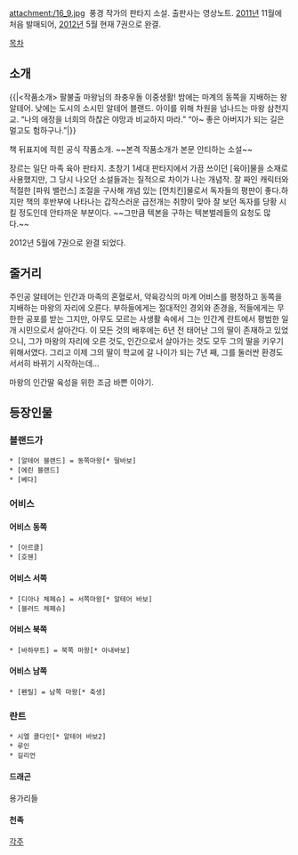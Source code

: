 attachment:/16_9.jpg
﻿ 
풍경 작가의 판타지 소설. 출판사는 영상노트. [[2011년]] 11월에 처음 발매되어, [[2012년]] 5월 현재 7권으로 완결.

[[목차]]

== 소개 ==
{{|<작품소개>
팔불출 마왕님의 좌충우돌 이중생활!
밤에는 마계의 동쪽을 지배하는 왕 알테어.
낮에는 도시의 소시민 알테어 블랜드.
아이를 위해 차원을 넘나드는 마왕 삼천지교.
“나의 애정을 너희의 하찮은 야망과 비교하지 마라.”
“아~ 좋은 아버지가 되는 길은 멀고도 험하구나.”|}}

책 뒤표지에 적힌 공식 작품소개. ~~본격 작품소개가 본문 안티하는 소설~~


장르는 일단 마족 육아 판타지. 초창기 1세대 판타지에서 가끔 쓰이던 [육아]물을 소재로 사용했지만, 그 당시 나오던 소설들과는 질적으로 차이가 나는 개념작. 잘 짜인 캐릭터와 적절한 [파워 밸런스] 조절을 구사해 개념 있는 [먼치킨]물로서 독자들의 평판이 좋다.하지만 책의 후반부에 나타나는 갑작스러운 급전개는 취향이 맞아 잘 보던 독자를 당황 시킬 정도인데 안타까운 부분이다. ~~그만큼 텍본을 구하는 텍본벌레들의 요청도 많다.~~

2012년 5월에 7권으로 완결 되었다.


== 줄거리 ==

주인공 알테어는 인간과 마족의 혼혈로서, 약육강식의 마계 어비스를 평정하고 동쪽을 지배하는 마왕의 자리에 오른다. 부하들에게는 절대적인 경외와 존경을, 적들에게는 무한한 공포를 받는 그지만, 아무도 모르는 사생활 속에서 그는 인간계 란트에서 평범한 일개 시민으로서 살아간다. 이 모든 것의 배후에는 6년 전 태어난 그의 딸이 존재하고 있었으니, 그가 마왕의 자리에 오른 것도, 인간으로서 살아가는 것도 모두 그의 딸을 키우기 위해서였다. 그리고 이제 그의 딸이 학교에 갈 나이가 되는 7년 째, 그를 둘러싼 환경도 서서히 바뀌기 시작하는데...

마왕의 인간딸 육성을 위한 조금 바쁜 이야기.


== 등장인물 ==

=== 블랜드가 ===

 * [알테어 블랜드] = 동쪽마왕[* 딸바보]
 * [에린 블랜드]
 * [베다]

=== 어비스 ===

==== 어비스 동쪽 ====

 * [아르클]
 * [호웬]

==== 어비스 서쪽 ====

 * [디아나 체페슈] = 서쪽마왕[* 알테어 바보]
 * [블러드 체페슈]

==== 어비스 북쪽 ====

 * [바하무트] = 북쪽 마왕[* 아내바보]

==== 어비스 남쪽 ====

 * [펜릴] = 남쪽 마왕[* 축생]

=== 란트 ===

 * 시엘 콜다인[* 알테어 바보2]
 * 루인
 * 길리언
 
==== 드래곤 ====

용가리들
==== 천족 ====

[[각주]]
